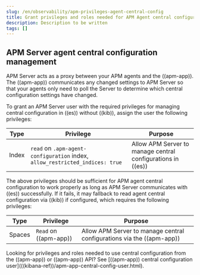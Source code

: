 ```yaml
---
slug: /en/observability/apm-privileges-agent-central-config
title: Grant privileges and roles needed for APM Agent central configuration
description: Description to be written
tags: []
---
```


<div id="apm-privileges-agent-central-config"></div>

<div id="apm-privileges-agent-central-config-server"></div>

## APM Server agent central configuration management

APM Server acts as a proxy between your APM agents and the ((apm-app)).
The ((apm-app)) communicates any changed settings to APM Server so that your agents only need to poll the Server
to determine which central configuration settings have changed.

To grant an APM Server user with the required privileges for managing central configuration in ((es)) without ((kib)),
assign the user the following privileges:

| Type | Privilege | Purpose |
|---|---|---|
| Index | `read` on `.apm-agent-configuration` index, `allow_restricted_indices: true` | Allow APM Server to manage central configurations in ((es)) |

The above privileges should be sufficient for APM agent central configuration to work properly
as long as APM Server communicates with ((es)) successfully.
If it fails, it may fallback to read agent central configuration via ((kib)) if configured,
which requires the following privileges:

| Type | Privilege | Purpose |
|---|---|---|
| Spaces | `Read` on ((apm-app)) | Allow APM Server to manage central configurations via the ((apm-app)) |

<DocCallOut title="Tip">
Looking for privileges and roles needed to use central configuration from the ((apm-app)) or ((apm-app)) API?
See [((apm-app)) central configuration user](((kibana-ref))/apm-app-central-config-user.html).
</DocCallOut>

